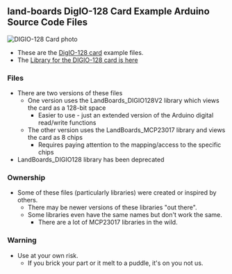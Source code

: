 == land-boards DigIO-128 Card Example Arduino Source Code Files ==

<img src="http://land-boards.com/blwiki/images/2/26/DIGIO-128-X3-CCA_5847-640px.jpg" alt="DIGIO-128 Card photo"></img>

* These are the [http://land-boards.com/blwiki/index.php?title=DIGIO-128 DigIO-128 card] example files.
* The [https://github.com/douggilliland/lb-Arduino-Code/tree/master/libraries/LandBoards_Digio128 Library for the DIGIO-128 card is here]

=== Files ===

* There are two versions of these files
** One version uses the LandBoards_DIGIO128V2 library which views the card as a 128-bit space
*** Easier to use - just an extended version of the Arduino digital read/write functions
** The other version uses the LandBoards_MCP23017 library and views the card as 8 chips
*** Requires paying attention to the mapping/access to the specific chips
* LandBoards_DIGIO128 library has been deprecated

=== Ownership ===

* Some of these files (particularly libraries) were created or inspired by others.
** There may be newer versions of these libraries "out there".
** Some libraries even have the same names but don't work the same.
*** There are a lot of MCP23017 libraries in the wild.

=== Warning ===

* Use at your own risk.
** If you brick your part or it melt to a puddle, it's on you not us.
